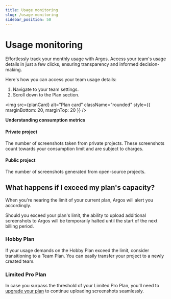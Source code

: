 ```yaml
---
title: Usage monitoring
slug: /usage-monitoring
sidebar_position: 50
---
```



# Usage monitoring

Effortlessly track your monthly usage with Argos. Access your team's usage details in just a few clicks, ensuring transparency and informed decision-making.

Here's how you can access your team usage details:

1. Navigate to your team settings.
2. Scroll down to the Plan section.

<img
  src={planCard}
  alt="Plan card"
  className="rounded"
  style={{ marginBottom: 20, marginTop: 20 }}
/>

**Understanding consumption metrics**

#### Private project

The number of screenshots taken from private projects. These screenshots count towards your consumption limit and are subject to charges.

#### Public project

The number of screenshots generated from open-source projects.

## What happens if I exceed my plan's capacity?

When you're nearing the limit of your current plan, Argos will alert you accordingly.

Should you exceed your plan's limit, the ability to upload additional screenshots to Argos will be temporarily halted until the start of the next billing period.

### Hobby Plan

If your usage demands on the Hobby Plan exceed the limit, consider transitioning to a Team Plan. You can easily transfer your project to a newly created team.

### Limited Pro Plan

In case you surpass the threshold of your Limited Pro Plan, you'll need to [upgrade your plan](https://github.com/marketplace/argos-ci) to continue uploading screenshots seamlessly.

